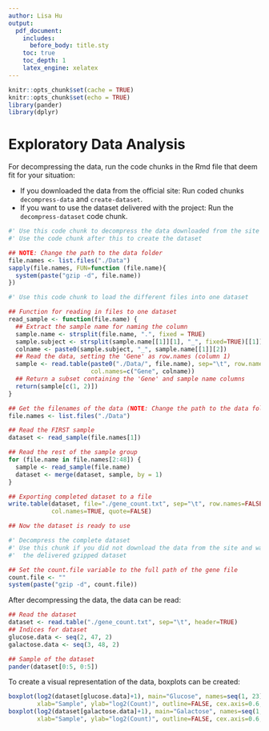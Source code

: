 ```yaml
---
author: Lisa Hu
output:
  pdf_document:
    includes:
      before_body: title.sty
    toc: true
    toc_depth: 1
    latex_engine: xelatex
---
```

```r
knitr::opts_chunk$set(cache = TRUE)
knitr::opts_chunk$set(echo = TRUE)
library(pander)
library(dplyr)
```
\newpage
# Exploratory Data Analysis
For decompressing the data, run the code chunks in the Rmd file that deem fit for your situation:

* If you downloaded the data from the official site: Run coded chunks `decompress-data` and `create-dataset`.
* If you want to use the dataset delivered with the project: Run the `decompress-dataset` code chunk.

```r
#' Use this code chunk to decompress the data downloaded from the site
#' Use the code chunk after this to create the dataset

## NOTE: Change the path to the data folder
file.names <- list.files("./Data")
sapply(file.names, FUN=function (file.name){
  system(paste("gzip -d", file.name))
})
```


```r
#' Use this code chunk to load the different files into one dataset

## Function for reading in files to one dataset
read_sample <- function(file.name) {
  ## Extract the sample name for naming the column
  sample.name <- strsplit(file.name, ".", fixed = TRUE)
  sample.subject <- strsplit(sample.name[[1]][1], "_", fixed=TRUE)[[1]][2]
  colname <- paste0(sample.subject, "_", sample.name[[1]][2])
  ## Read the data, setting the 'Gene' as row.names (column 1)
  sample <- read.table(paste0("./Data/", file.name), sep="\t", row.names=NULL, header=TRUE,
                       col.names=c("Gene", colname))
  ## Return a subset containing the 'Gene' and sample name columns
  return(sample[c(1, 2)])
}

## Get the filenames of the data (NOTE: Change the path to the data folder)
file.names <- list.files("./Data")

## Read the FIRST sample
dataset <- read_sample(file.names[1])

## Read the rest of the sample group
for (file.name in file.names[2:48]) {
  sample <- read_sample(file.name)
  dataset <- merge(dataset, sample, by = 1)
}

## Exporting completed dataset to a file
write.table(dataset, file="./gene_count.txt", sep="\t", row.names=FALSE,
            col.names=TRUE, quote=FALSE)

## Now the dataset is ready to use
```


```r
#' Decompress the complete dataset
#' Use this chunk if you did not download the data from the site and want to use
#'  the delivered gzipped dataset

## Set the count.file variable to the full path of the gene file
count.file <- ""
system(paste("gzip -d", count.file))
```

After decompressing the data, the data can be read:
```r
## Read the dataset
dataset <- read.table("./gene_count.txt", sep="\t", header=TRUE)
## Indices for dataset
glucose.data <- seq(2, 47, 2)
galactose.data <- seq(3, 48, 2)

## Sample of the dataset
pander(dataset[0:5, 0:5])
```

To create a visual representation of the data, boxplots can be created:
```r
boxplot(log2(dataset[glucose.data]+1), main="Glucose", names=seq(1, 23),
        xlab="Sample", ylab="log2(Count)", outline=FALSE, cex.axis=0.6, cex.lab=0.8)
boxplot(log2(dataset[galactose.data]+1), main="Galactose", names=seq(1, 23),
        xlab="Sample", ylab="log2(Count)", outline=FALSE, cex.axis=0.6, cex.lab=0.8)
```


